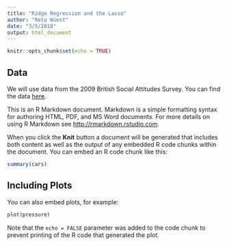 ```yaml
---
title: "Ridge Regression and the Lasso"
author: "Reto Wüest"
date: "3/5/2018"
output: html_document
---
```


```r
knitr::opts_chunk$set(echo = TRUE)
```

## Data

We will use data from the 2009 British Social Attitudes Survey. You can find the data [here](lab/bsas_short.RData).

This is an R Markdown document. Markdown is a simple formatting syntax for authoring HTML, PDF, and MS Word documents. For more details on using R Markdown see <http://rmarkdown.rstudio.com>.

When you click the **Knit** button a document will be generated that includes both content as well as the output of any embedded R code chunks within the document. You can embed an R code chunk like this:

```r
summary(cars)
```

## Including Plots

You can also embed plots, for example:

```r
plot(pressure)
```

Note that the `echo = FALSE` parameter was added to the code chunk to prevent printing of the R code that generated the plot.
